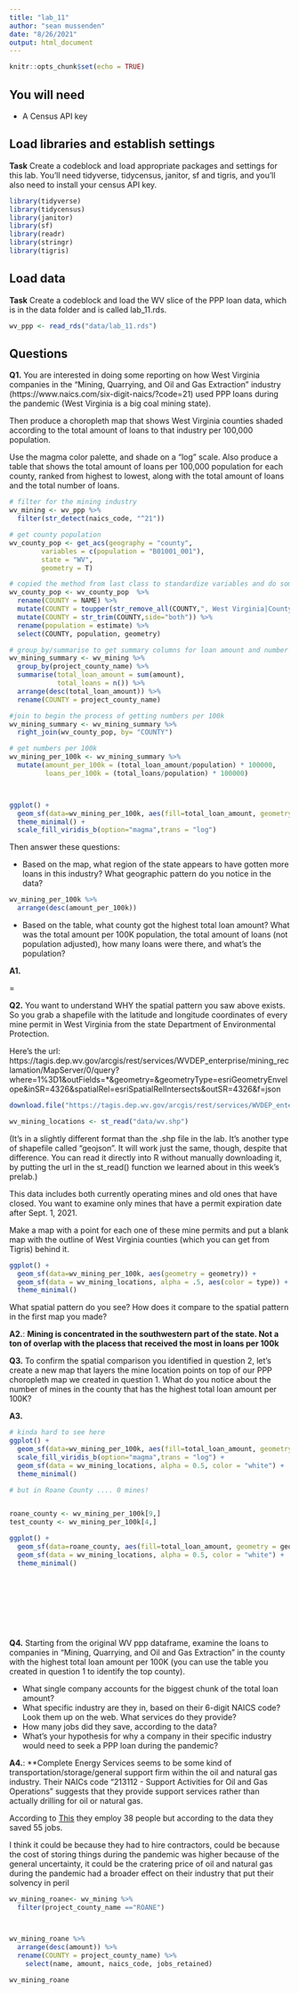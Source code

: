 ```yaml
---
title: "lab_11"
author: "sean mussenden"
date: "8/26/2021"
output: html_document
---
```


```r
knitr::opts_chunk$set(echo = TRUE)


```

## You will need

* A Census API key

## Load libraries and establish settings

**Task** Create a codeblock and load appropriate packages and settings for this lab. You'll need tidyverse, tidycensus, janitor, sf and tigris, and you'll also need to install your census API key.

```r

library(tidyverse)
library(tidycensus)
library(janitor)
library(sf)
library(readr)
library(stringr)
library(tigris)


```

## Load data

**Task** Create a codeblock and load the WV slice of the PPP loan data, which is in the data folder and is called lab_11.rds.

```r


wv_ppp <- read_rds("data/lab_11.rds")

```

## Questions

**Q1.** You are interested in doing some reporting on how West Virginia companies in the "Mining, Quarrying, and Oil and Gas Extraction" industry (https://www.naics.com/six-digit-naics/?code=21) used PPP loans during the pandemic (West Virginia is a big coal mining state).  

Then produce a choropleth map that shows West Virginia counties shaded according to the total amount of loans to that industry per 100,000 population.

Use the magma color palette, and shade on a "log" scale. Also produce a table that shows the total amount of loans per 100,000 population for each county, ranked from highest to lowest, along with the total amount of loans and the total number of loans.

```r
# filter for the mining industry
wv_mining <- wv_ppp %>%
  filter(str_detect(naics_code, "^21"))

# get county population
wv_county_pop <- get_acs(geography = "county", 
        variables = c(population = "B01001_001"), 
        state = "WV", 
        geometry = T)

# copied the method from last class to standardize variables and do some cleaning
wv_county_pop <- wv_county_pop  %>%
  rename(COUNTY = NAME) %>%
  mutate(COUNTY = toupper(str_remove_all(COUNTY,", West Virginia|County"))) %>%
  mutate(COUNTY = str_trim(COUNTY,side="both")) %>%
  rename(population = estimate) %>%
  select(COUNTY, population, geometry)

# group_by/summarise to get summary columns for loan amount and number of loans for each county
wv_mining_summary <- wv_mining %>%
  group_by(project_county_name) %>%
  summarise(total_loan_amount = sum(amount),
            total_loans = n()) %>%
  arrange(desc(total_loan_amount)) %>%
  rename(COUNTY = project_county_name)

#join to begin the process of getting numbers per 100k
wv_mining_summary <- wv_mining_summary %>%
  right_join(wv_county_pop, by= "COUNTY")

# get numbers per 100k
wv_mining_per_100k <- wv_mining_summary %>%
  mutate(amount_per_100k = (total_loan_amount/population) * 100000,
         loans_per_100k = (total_loans/population) * 100000) 




```


```r


ggplot() +
  geom_sf(data=wv_mining_per_100k, aes(fill=total_loan_amount, geometry = geometry)) +
  theme_minimal() +
  scale_fill_viridis_b(option="magma",trans = "log") 

```
Then answer these questions:

* Based on the map, what region of the state appears to have gotten more loans in this industry? What geographic pattern do you notice in the data?

```r

wv_mining_per_100k %>%
  arrange(desc(amount_per_100k))


```


* Based on the table, what county got the highest total loan amount? What was the total amount per 100K population, the total amount of loans (not population adjusted), how many loans were there, and what's the population?

**A1.**

=

**Q2.** You want to understand WHY the spatial pattern you saw above exists.  So you grab a shapefile with the latitude and longitude coordinates of every mine permit in West Virginia from the state Department of Environmental Protection.

Here's the url: https://tagis.dep.wv.gov/arcgis/rest/services/WVDEP_enterprise/mining_reclamation/MapServer/0/query?where=1%3D1&outFields=*&geometry=&geometryType=esriGeometryEnvelope&inSR=4326&spatialRel=esriSpatialRelIntersects&outSR=4326&f=json

```r

download.file("https://tagis.dep.wv.gov/arcgis/rest/services/WVDEP_enterprise/mining_reclamation/MapServer/0/query?where=1%3D1&outFields=*&geometry=&geometryType=esriGeometryEnvelope&inSR=4326&spatialRel=esriSpatialRelIntersects&outSR=4326&f=json", destfile = "data/wv.shp")

wv_mining_locations <- st_read("data/wv.shp")


```

(It's in a slightly different format than the .shp file in the lab. It's another type of shapefile called "geojson".  It will work just the same, though, despite that difference. You can read it directly into R without manually downloading it, by putting the url in the st_read() function we learned about in this week's prelab.)

This data includes both currently operating mines and old ones that have closed.  You want to examine only mines that have a permit expiration date after Sept. 1, 2021.

Make a map with a point for each one of these mine permits and put a blank map with the outline of West Virginia counties (which you can get from Tigris) behind it.

```r

ggplot() +
  geom_sf(data=wv_mining_per_100k, aes(geometry = geometry)) +
  geom_sf(data = wv_mining_locations, alpha = .5, aes(color = type)) +
  theme_minimal()


```

What spatial pattern do you see? How does it compare to the spatial pattern in the first map you made?

**A2.**: **Mining is concentrated in the southwestern part of the state.  Not a ton of overlap with the placess that received the most in loans per 100k**



**Q3.** To confirm the spatial comparison you identified in question 2, let's create a new map that layers the mine location points on top of our PPP choropleth map we created in question 1. What do you notice about the number of mines in the county that has the highest total loan amount per 100K?

**A3.**

```r
# kinda hard to see here
ggplot() +
  geom_sf(data=wv_mining_per_100k, aes(fill=total_loan_amount, geometry = geometry)) +
  scale_fill_viridis_b(option="magma",trans = "log") +
  geom_sf(data = wv_mining_locations, alpha = 0.5, color = "white") +
  theme_minimal()

# but in Roane County .... 0 mines!


roane_county <- wv_mining_per_100k[9,]
test_county <- wv_mining_per_100k[4,]

ggplot() +
  geom_sf(data=roane_county, aes(fill=total_loan_amount, geometry = geometry)) +
  geom_sf(data = wv_mining_locations, alpha = 0.5, color = "white") +
  theme_minimal()










```

**Q4.** Starting from the original WV ppp dataframe, examine the loans to companies in "Mining, Quarrying, and Oil and Gas Extraction" in the county with the highest total loan amount per 100K (you can use the table you created in question 1 to identify the top county).

* What single company accounts for the biggest chunk of the total loan amount?
* What specific industry are they in, based on their 6-digit NAICS code? Look them up on the web. What services do they provide?
* How many jobs did they save, according to the data?
* What's your hypothesis for why a company in their specific industry would need to seek a PPP loan during the pandemic?

**A4.**: **Complete Energy Services seems to be some kind of transportation/storage/general support firm within the oil and natural gas industry.  Their NAICs code "213112 - Support Activities for Oil and Gas Operations" suggests that they provide support services rather than actually drilling for oil or natural gas.  

According to [This]("https://www.dnb.com/business-directory/company-profiles.complete_energy_services_llc.f862f85f31a54caaff7e1843e56fcb8a.html") they employ 38 people but according to the data they saved 55 jobs. 

I think it could be because they had to hire contractors, could be because the cost of storing things during the pandemic was higher because of the general uncertainty, it could be the cratering price of oil and natural gas during the pandemic had a broader effect on their industry that put their solvency in peril  

```r

wv_mining_roane<- wv_mining %>%
  filter(project_county_name =="ROANE") 



wv_mining_roane %>%
  arrange(desc(amount)) %>%
  rename(COUNTY = project_county_name) %>%
    select(name, amount, naics_code, jobs_retained)

wv_mining_roane








```


